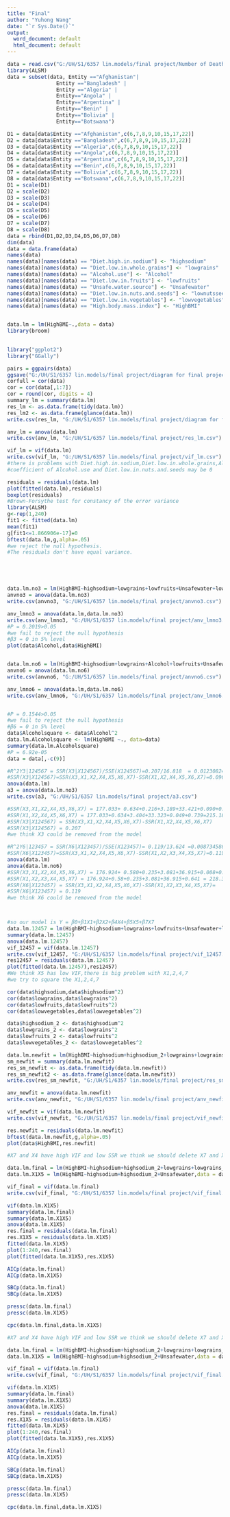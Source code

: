 ```yaml
---
title: "Final"
author: "Yuhong Wang"
date: "`r Sys.Date()`"
output:
  word_document: default
  html_document: default
---
```


```r
data = read.csv("G:/UH/S1/6357 lin.models/final project/Number of Deaths by Risk Factors.csv",head = TRUE)
library(ALSM)
data = subset(data, Entity =="Afghanistan"|
                Entity =="Bangladesh" |
                Entity =="Algeria" |
                Entity=="Angola" |
                Entity=="Argentina" |
                Entity=="Benin" |
                Entity=="Bolivia" |
                Entity=="Botswana")

D1 = data[data$Entity =="Afghanistan",c(6,7,8,9,10,15,17,22)]
D2 = data[data$Entity =="Bangladesh",c(6,7,8,9,10,15,17,22)]
D3 = data[data$Entity =="Algeria",c(6,7,8,9,10,15,17,22)]
D4 = data[data$Entity =="Angola",c(6,7,8,9,10,15,17,22)]
D5 = data[data$Entity =="Argentina",c(6,7,8,9,10,15,17,22)]
D6 = data[data$Entity =="Benin",c(6,7,8,9,10,15,17,22)]
D7 = data[data$Entity =="Bolivia",c(6,7,8,9,10,15,17,22)]
D8 = data[data$Entity =="Botswana",c(6,7,8,9,10,15,17,22)]
D1 = scale(D1)
D2 = scale(D2)
D3 = scale(D3)
D4 = scale(D4)
D5 = scale(D5)
D6 = scale(D6)
D7 = scale(D7)
D8 = scale(D8)
data = rbind(D1,D2,D3,D4,D5,D6,D7,D8)
dim(data)
data = data.frame(data)
names(data)
names(data)[names(data) == "Diet.high.in.sodium"] <- "highsodium"
names(data)[names(data) == "Diet.low.in.whole.grains"] <- "lowgrains"
names(data)[names(data) == "Alcohol.use"] <- "Alcohol"
names(data)[names(data) == "Diet.low.in.fruits"] <- "lowfruits"
names(data)[names(data) == "Unsafe.water.source"] <- "Unsafewater"
names(data)[names(data) == "Diet.low.in.nuts.and.seeds"] <- "lownutsseeds"
names(data)[names(data) == "Diet.low.in.vegetables"] <- "lowvegetables"
names(data)[names(data) == "High.body.mass.index"] <- "HighBMI"


data.lm = lm(HighBMI~.,data = data)
library(broom)

 
library("ggplot2")                    
library("GGally")     

pairs = ggpairs(data)
ggsave("G:/UH/S1/6357 lin.models/final project/diagram for final project.jpg")
corfull = cor(data)
cor = cor(data[,1:7])
cor = round(cor, digits = 4)
summary_lm = summary(data.lm)
res_lm <- as.data.frame(tidy(data.lm))
res_lm2 <- as.data.frame(glance(data.lm))
write.csv(res_lm, "G:/UH/S1/6357 lin.models/final project/diagram for final project.csv")

anv_lm = anova(data.lm)
write.csv(anv_lm, "G:/UH/S1/6357 lin.models/final project/res_lm.csv")

vif_lm = vif(data.lm)
write.csv(vif_lm, "G:/UH/S1/6357 lin.models/final project/vif_lm.csv")
#there is problems with Diet.high.in.sodium,Diet.low.in.whole.grains,Alcohol.use,Diet.low.in.fruits,Diet.low.in.vegetables
#coefficient of Alcohol.use and Diet.low.in.nuts.and.seeds may be 0

residuals = residuals(data.lm)
plot(fitted(data.lm),residuals)
boxplot(residuals)
#Brown-Forsythe test for constancy of the error variance
library(ALSM)
g<-rep(1,240)
fit1 <- fitted(data.lm)
mean(fit1)
g[fit1<=1.866906e-17]=0
bftest(data.lm,g,alpha=.05)
#we reject the null hypothesis.
#The residuals don't have equal variance.






```
```r


data.lm.no3 = lm(HighBMI~highsodium+lowgrains+lowfruits+Unsafewater+lownutsseeds+lowvegetables,data = data)
anvno3 = anova(data.lm.no3)
write.csv(anvno3, "G:/UH/S1/6357 lin.models/final project/anvno3.csv")

anv_lmno3 = anova(data.lm,data.lm.no3)
write.csv(anv_lmno3, "G:/UH/S1/6357 lin.models/final project/anv_lmno3.csv")
#P = 0.2019>0.05
#we fail to reject the null hypothesis
#β3 = 0 in 5% level
plot(data$Alcohol,data$HighBMI)


data.lm.no6 = lm(HighBMI~highsodium+lowgrains+Alcohol+lowfruits+Unsafewater+lowvegetables,data = data)
anvno6 = anova(data.lm.no6)
write.csv(anvno6, "G:/UH/S1/6357 lin.models/final project/anvno6.csv")

anv_lmno6 = anova(data.lm,data.lm.no6)
write.csv(anv_lmno6, "G:/UH/S1/6357 lin.models/final project/anv_lmno6.csv")


#P = 0.1544>0.05
#we fail to reject the null hypothesis
#β6 = 0 in 5% level
data$Alcoholsquare <- data$Alcohol^2
data.lm.Alcoholsquare <- lm(HighBMI ~., data=data)
summary(data.lm.Alcoholsquare)
#P = 6.92e-05 
data = data[,-c(9)]

#R^2Y3|124567 = SSR(X3|X124567)/SSE(X124567)=0.207/16.818  = 0.01230824
#SSR(X3|X124567)=SSR(X3,X1,X2,X4,X5,X6,X7)-SSR(X1,X2,X4,X5,X6,X7)=0.096
anova(data.lm)
a3 = anova(data.lm.no3)
write.csv(a3, "G:/UH/S1/6357 lin.models/final project/a3.csv")

#SSR(X3,X1,X2,X4,X5,X6,X7) = 177.033+ 0.634+0.216+3.189+33.421+0.090+0.806=215.389
#SSR(X1,X2,X4,X5,X6,X7) = 177.033+0.634+3.404+33.323+0.049+0.739=215.182
#SSR(X3|X124567) = SSR(X3,X1,X2,X4,X5,X6,X7)-SSR(X1,X2,X4,X5,X6,X7)
#SSR(X3|X124567) = 0.207
#we think X3 could be removed from the model

#R^2Y6|123457 = SSR(X6|X123457)/SSE(X123457)= 0.119/13.624 =0.008734586
#SSR(X6|X123457)=SSR(X3,X1,X2,X4,X5,X6,X7)-SSR(X1,X2,X3,X4,X5,X7)=0.119
anova(data.lm)
anova(data.lm.no6)
#SSR(X3,X1,X2,X4,X5,X6,X7) = 176.924+ 0.580+0.235+3.081+36.915+0.008+0.752 = 218.495
#SSR(X1,X2,X3,X4,X5,X7) = 176.924+0.58+0.235+3.081+36.915+0.641 = 218.376
#SSR(X6|X123457) = SSR(X3,X1,X2,X4,X5,X6,X7)-SSR(X1,X2,X3,X4,X5,X7)=
#SSR(X6|X123457) = 0.119
#we think X6 could be removed from the model



#so our model is Y = β0+β1X1+β2X2+β4X4+β5X5+β7X7
data.lm.12457 = lm(HighBMI~highsodium+lowgrains+lowfruits+Unsafewater+lowvegetables,data = data)
summary(data.lm.12457)
anova(data.lm.12457)
vif_12457 = vif(data.lm.12457)
write.csv(vif_12457, "G:/UH/S1/6357 lin.models/final project/vif_12457.csv")
res12457 = residuals(data.lm.12457)
plot(fitted(data.lm.12457),res12457)
#We think X5 has low VIF,there is big problem with X1,2,4,7
#we try to square the X1,2,4,7

cor(data$highsodium,data$highsodium^2)
cor(data$lowgrains,data$lowgrains^2)
cor(data$lowfruits,data$lowfruits^2)
cor(data$lowvegetables,data$lowvegetables^2)

data$highsodium_2 <- data$highsodium^2
data$lowgrains_2 <- data$lowgrains^2
data$lowfruits_2 <- data$lowfruits^2
data$lowvegetables_2 <- data$lowvegetables^2

data.lm.newfit = lm(HighBMI~highsodium+highsodium_2+lowgrains+lowgrains_2+lowfruits+lowfruits_2+Unsafewater+lowvegetables+lowvegetables_2, data =data)
sm_newfit = summary(data.lm.newfit)
res_sm_newfit <- as.data.frame(tidy(data.lm.newfit))
res_sm_newfit2 <- as.data.frame(glance(data.lm.newfit))
write.csv(res_sm_newfit, "G:/UH/S1/6357 lin.models/final project/res_sm_newfit.csv")

anv_newfit = anova(data.lm.newfit)
write.csv(anv_newfit, "G:/UH/S1/6357 lin.models/final project/anv_newfit.csv")

vif_newfit = vif(data.lm.newfit)
write.csv(vif_newfit, "G:/UH/S1/6357 lin.models/final project/vif_newfit.csv")

res.newfit = residuals(data.lm.newfit)
bftest(data.lm.newfit,g,alpha=.05)
plot(data$HighBMI,res.newfit)

#X7 and X4 have high VIF and low SSR we think we should delete X7 and X4

data.lm.final = lm(HighBMI~highsodium+highsodium_2+lowgrains+lowgrains_2+Unsafewater,data = data)
data.lm.X1X5 = lm(HighBMI~highsodium+highsodium_2+Unsafewater,data = data)

vif_final = vif(data.lm.final)
write.csv(vif_final, "G:/UH/S1/6357 lin.models/final project/vif_final.csv")

vif(data.lm.X1X5)
summary(data.lm.final)
summary(data.lm.X1X5)
anova(data.lm.X1X5)
res.final = residuals(data.lm.final)
res.X1X5 = residuals(data.lm.X1X5)
fitted(data.lm.X1X5)
plot(1:240,res.final)
plot(fitted(data.lm.X1X5),res.X1X5)

AICp(data.lm.final)
AICp(data.lm.X1X5)

SBCp(data.lm.final)
SBCp(data.lm.X1X5)

pressc(data.lm.final)
pressc(data.lm.X1X5)

cpc(data.lm.final,data.lm.X1X5)
```



```r
#X7 and X4 have high VIF and low SSR we think we should delete X7 and X4

data.lm.final = lm(HighBMI~highsodium+highsodium_2+lowgrains+lowgrains_2+Unsafewater,data = data)
data.lm.X1X5 = lm(HighBMI~highsodium+highsodium_2+Unsafewater,data = data)

vif_final = vif(data.lm.final)
write.csv(vif_final, "G:/UH/S1/6357 lin.models/final project/vif_final.csv")

vif(data.lm.X1X5)
summary(data.lm.final)
summary(data.lm.X1X5)
anova(data.lm.X1X5)
res.final = residuals(data.lm.final)
res.X1X5 = residuals(data.lm.X1X5)
fitted(data.lm.X1X5)
plot(1:240,res.final)
plot(fitted(data.lm.X1X5),res.X1X5)

AICp(data.lm.final)
AICp(data.lm.X1X5)

SBCp(data.lm.final)
SBCp(data.lm.X1X5)

pressc(data.lm.final)
pressc(data.lm.X1X5)

cpc(data.lm.final,data.lm.X1X5)
```



